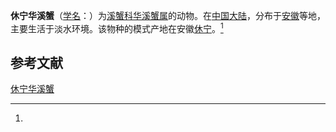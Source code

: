 {{Speciesbox
| name = 休宁华溪蟹
| status = 
| status_system = 
| image = 
| genus = Sinopotamon
| species = xiuningense
| authority = (Dai, 1999)<ref name='id12170'>{{cite web| url =http://www.bioinfo.cn/db05/BjdwSpecies.php?action=view&id=12170| title =休宁华溪蟹| work =《中国动物物种编目数据库》| publisher =中国科学院微生物研究所| author =中国科学院动物研究所| accessdate =2009-04-28| deadurl =yes| archiveurl =https://web.archive.org/web/20160305033540/http://www.bioinfo.cn/db05/BjdwSpecies.php?action=view&id=12170| archivedate =2016-03-05}}</ref>
}}

'''休宁华溪蟹'''（[[学名|学名]]：{{lang|la|''Sinopotamon xiuningense''}}）为[[溪蟹科|溪蟹科]][[华溪蟹属|华溪蟹属]]的动物。在[[中国大陆|中国大陆]]，分布于[[安徽|安徽]]等地，主要生活于淡水环境。该物种的模式产地在安徽[[休宁|休宁]]。<ref name='id12170'/>

== 参考文献 ==
{{reflist}}

{{Wikispecies|Sinopotamon xiuningense}}
{{Taxonbar|from=Q14344636}}

[[Category:华溪蟹属|休宁华溪蟹]]


{{螃蟹小作品}}